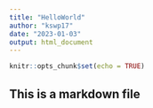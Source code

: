 ```yaml
---
title: "HelloWorld"
author: "kswp17"
date: "2023-01-03"
output: html_document
---
```


```r
knitr::opts_chunk$set(echo = TRUE)
```

## This is a markdown file